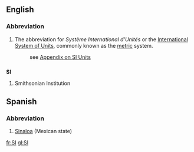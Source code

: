 ==English==
===Abbreviation===
#The abbreviation for ''Système International d'Unités'' or the [[International System of Units]], commonly known as the [[metric]] system.
#: see [[Wiktionary_Appendix:SI_units|Appendix on SI Units]]

==={{initialism}}===
'''SI'''

#Smithsonian Institution

==Spanish==
===Abbreviation===
#[[Sinaloa]] (Mexican state)

[[fr:SI]]
[[gl:SI]]